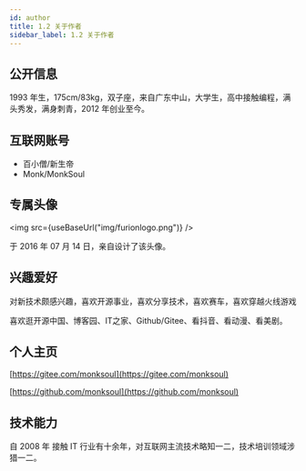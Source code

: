 ```yaml
---
id: author
title: 1.2 关于作者
sidebar_label: 1.2 关于作者
---
```



## 公开信息

1993 年生，175cm/83kg，双子座，来自广东中山，大学生，高中接触编程，满头秀发，满身刺青，2012 年创业至今。

## 互联网账号

- 百小僧/新生帝
- Monk/MonkSoul

## 专属头像

<img src={useBaseUrl("img/furionlogo.png")} />

于 2016 年 07 月 14 日，亲自设计了该头像。

## 兴趣爱好

对新技术颇感兴趣，喜欢开源事业，喜欢分享技术，喜欢赛车，喜欢穿越火线游戏

喜欢逛开源中国、博客园、IT之家、Github/Gitee、看抖音、看动漫、看美剧。

## 个人主页

[https://gitee.com/monksoul](https://gitee.com/monksoul)

[https://github.com/monksoul](https://github.com/monksoul)

## 技术能力

自 2008 年 接触 IT 行业有十余年，对互联网主流技术略知一二，技术培训领域涉猎一二。
